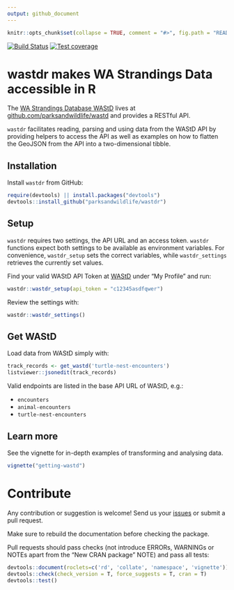 ```yaml
---
output: github_document
---
```


```r
knitr::opts_chunk$set(collapse = TRUE, comment = "#>", fig.path = "README-")
```

[![Build Status](https://travis-ci.org/parksandwildlife/wastdr.svg?branch=master)](https://travis-ci.org/parksandwildlife/wastdr)
[![Test coverage](https://codecov.io/gh/parksandwildlife/wastdr/branch/master/graph/badge.svg)](https://codecov.io/gh/parksandwildlife/wastdr)

# wastdr makes WA Strandings Data accessible in R

The [WA Strandings Database WAStD](https://strandings.dpaw.wa.gov.au/) lives at
[github.com/parksandwildlife/wastd](https://github.com/parksandwildlife/wastd)
and provides a RESTful API.

`wastdr` facilitates reading, parsing and using data from the WAStD API by providing
helpers to access the API as well as examples on how to flatten the GeoJSON from
the API into a two-dimensional tibble.

## Installation

Install `wastdr` from GitHub:

```r
require(devtools) || install.packages("devtools")
devtools::install_github("parksandwildlife/wastdr")
```


## Setup

`wastdr` requires two settings, the API URL and an access token.
`wastdr` functions expect both settings to be available as environment variables.
For convenience, `wastdr_setup` sets the correct variables, while 
`wastdr_settings` retrieves the currently set values.

Find your valid WAStD API Token at [WAStD](https://strandings.dpaw.wa.gov.au/) 
under "My Profile" and run:

```r
wastdr::wastdr_setup(api_token = "c12345asdfqwer")
```

Review the settings with:

```r
wastdr::wastdr_settings()
```

## Get WAStD

Load data from WAStD simply with:

```r
track_records <- get_wastd('turtle-nest-encounters')
listviewer::jsonedit(track_records)
```

Valid endpoints are listed in the base API URL of WAStD, e.g.:

* `encounters`
* `animal-encounters`
* `turtle-nest-encounters`

## Learn more

See the vignette for in-depth examples of transforming and analysing data.

```r
vignette("getting-wastd")
```

# Contribute
Any contribution or suggestion is welcome! 
Send us your [issues](https://github.com/parksandwildlife/wastdr/issues) or
submit a pull request.

Make sure to rebuild the documentation before checking the package.

Pull requests should pass checks (not introduce ERRORs, WARNINGs or NOTEs apart 
from the "New CRAN package" NOTE) and pass all tests:

```r
devtools::document(roclets=c('rd', 'collate', 'namespace', 'vignette'))
devtools::check(check_version = T, force_suggests = T, cran = T)
devtools::test()
```

